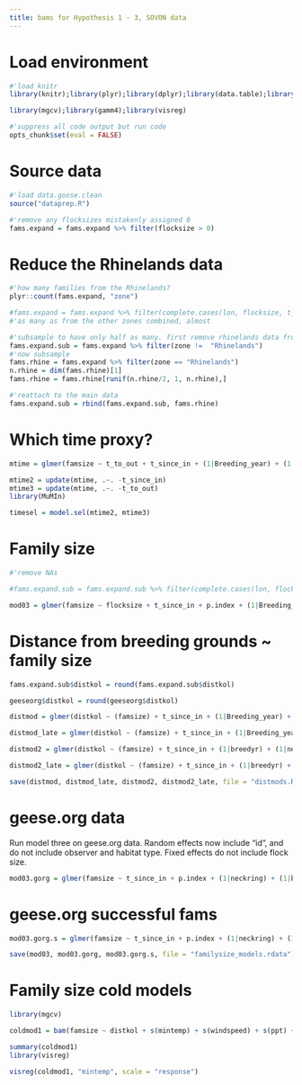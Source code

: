 ```yaml
---
title: bams for Hypothesis 1 - 3, SOVON data
---
```


# Load environment

```r
#'load knitr
library(knitr);library(plyr);library(dplyr);library(data.table);library(purrr);library(ggplot2);library(purrrlyr)

library(mgcv);library(gamm4);library(visreg)

#'suppress all code output but run code
opts_chunk$set(eval = FALSE)
```

# Source data

```r
#'load data.goose.clean
source("dataprep.R")

#'remove any flocksizes mistakenly assigned 0
fams.expand = fams.expand %>% filter(flocksize > 0)

```

# Reduce the Rhinelands data

```r
#'how many families from the Rhinelands?
plyr::count(fams.expand, "zone")

#fams.expand = fams.expand %>% filter(complete.cases(lon, flocksize, t_since_in, p.index, Breeding_year, Observer, Food_type))
#'as many as from the other zones combined, almost

#'subsample to have only half as many. first remove rhinelands data from the frame
fams.expand.sub = fams.expand %>% filter(zone !=  "Rhinelands")
#'now subsample
fams.rhine = fams.expand %>% filter(zone == "Rhinelands")
n.rhine = dim(fams.rhine)[1]
fams.rhine = fams.rhine[runif(n.rhine/2, 1, n.rhine),]

#'reattach to the main data
fams.expand.sub = rbind(fams.expand.sub, fams.rhine)
```

# Which time proxy?

```r
mtime = glmer(famsize ~ t_to_out + t_since_in + (1|Breeding_year) + (1|Observer) + (1|Food_type), data = fams.expand.sub[runif(10000, 1, dim(fams.expand.sub)[1]),], family = "poisson", na.action = na.omit)

mtime2 = update(mtime, .~. -t_since_in)
mtime3 = update(mtime, .~. -t_to_out)
library(MuMIn)

timesel = model.sel(mtime2, mtime3)
```

# Family size

```r
#'remove NAs

#fams.expand.sub = fams.expand.sub %>% filter(complete.cases(lon, flocksize, t_since_in, p.index, Breeding_year, Observer, Food_type))

mod03 = glmer(famsize ~ flocksize + t_since_in + p.index + (1|Breeding_year) + (1|Observer) + (1|Food_type), data = fams.expand.sub, family = "poisson")
```

# Distance from breeding grounds ~ family size

```r

fams.expand.sub$distkol = round(fams.expand.sub$distkol)

geeseorg$distkol = round(geeseorg$distkol)

distmod = glmer(distkol ~ (famsize) + t_since_in + (1|Breeding_year) + (1|Food_type) + (1|Observer), data = fams.expand.sub %>% filter(t_since_in < 60), family = "poisson")

distmod_late = glmer(distkol ~ (famsize) + t_since_in + (1|Breeding_year) + (1|Food_type) + (1|Observer), data = fams.expand.sub %>% filter(t_since_in > 60), family = "poisson")

distmod2 = glmer(distkol ~ (famsize) + t_since_in + (1|breedyr) + (1|neckring), data = geeseorg %>% filter(t_since_in < 60), family = "poisson")

distmod2_late = glmer(distkol ~ (famsize) + t_since_in + (1|breedyr) + (1|neckring), data = geeseorg %>% filter(t_since_in > 60), family = "poisson")
```

```r
save(distmod, distmod_late, distmod2, distmod2_late, file = "distmods.Rdata")
```

# geese.org data
Run model three on geese.org data. Random effects now include "id", and do not include observer and habitat type. Fixed effects do not include flock size.

```r
mod03.gorg = glmer(famsize ~ t_since_in + p.index + (1|neckring) + (1|breedyr/neckring), data = geeseorg, family = poisson)
```

# geese.org successful fams

```r
mod03.gorg.s = glmer(famsize ~ t_since_in + p.index + (1|neckring) + (1|breedyr/neckring), data = geeseorg %>% filter(famsize > 0), family = poisson)
```

```r
save(mod03, mod03.gorg, mod03.gorg.s, file = "familysize_models.rdata")
```

# Family size cold models

```r
library(mgcv)

coldmod1 = bam(famsize ~ distkol + s(mintemp) + s(windspeed) + s(ppt) + ti(mintemp,windspeed), data = fams.expand.sub, family = "poisson")
```

```r
summary(coldmod1)
library(visreg)

visreg(coldmod1, "mintemp", scale = "response")
```

